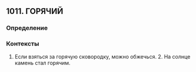 ## 1011. ГОРЯЧИЙ
### Определение


### Контексты
1. Если взяться за горячую сковородку, можно обжечься. 2. На солнце камень стал горячим.

